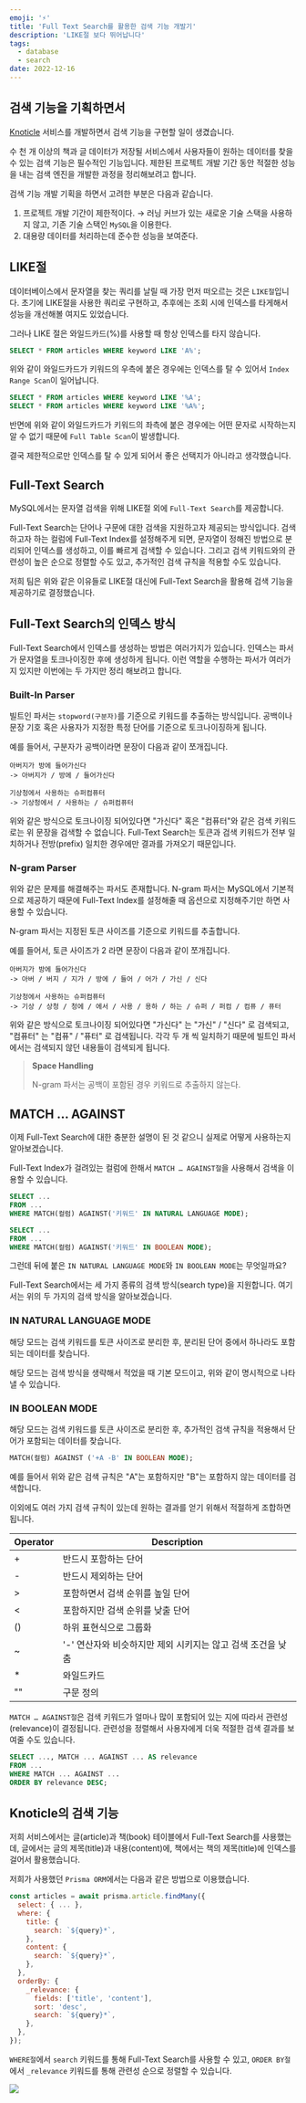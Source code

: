 ```yaml
---
emoji: '⚡'
title: 'Full Text Search를 활용한 검색 기능 개발기'
description: 'LIKE절 보다 뛰어납니다'
tags:
  - database
  - search
date: 2022-12-16
---
```


## 검색 기능을 기획하면서

[Knoticle](https://github.com/boostcampwm-2022/web01-knoticle) 서비스를 개발하면서 검색 기능을 구현할 일이 생겼습니다.

수 천 개 이상의 책과 글 데이터가 저장될 서비스에서 사용자들이 원하는 데이터를 찾을 수 있는 검색 기능은 필수적인 기능입니다. 제한된 프로젝트 개발 기간 동안 적절한 성능을 내는 검색 엔진을 개발한 과정을 정리해보려고 합니다.

검색 기능 개발 기획을 하면서 고려한 부분은 다음과 같습니다.

1. 프로젝트 개발 기간이 제한적이다. → 러닝 커브가 있는 새로운 기술 스택을 사용하지 않고, 기존 기술 스택인 `MySQL`을 이용한다.
2. 대용량 데이터를 처리하는데 준수한 성능을 보여준다.

## LIKE절

데이터베이스에서 문자열을 찾는 쿼리를 날릴 때 가장 먼저 떠오르는 것은 `LIKE절`입니다. 초기에 LIKE절을 사용한 쿼리로 구현하고, 추후에는 조회 시에 인덱스를 타게해서 성능을 개선해볼 여지도 있었습니다.

그러나 LIKE 절은 와일드카드(%)를 사용할 때 항상 인덱스를 타지 않습니다.

```sql
SELECT * FROM articles WHERE keyword LIKE 'A%';
```

위와 같이 와일드카드가 키워드의 우측에 붙은 경우에는 인덱스를 탈 수 있어서 `Index Range Scan`이 일어납니다.

```sql
SELECT * FROM articles WHERE keyword LIKE '%A';
SELECT * FROM articles WHERE keyword LIKE '%A%';
```

반면에 위와 같이 와일드카드가 키워드의 좌측에 붙은 경우에는 어떤 문자로 시작하는지 알 수 없기 때문에 `Full Table Scan`이 발생합니다.

결국 제한적으로만 인덱스를 탈 수 있게 되어서 좋은 선택지가 아니라고 생각했습니다.

## Full-Text Search

MySQL에서는 문자열 검색을 위해 LIKE절 외에 `Full-Text Search`를 제공합니다.

Full-Text Search는 단어나 구문에 대한 검색을 지원하고자 제공되는 방식입니다. 검색하고자 하는 컬럼에 Full-Text Index를 설정해주게 되면, 문자열이 정해진 방법으로 분리되어 인덱스를 생성하고, 이를 빠르게 검색할 수 있습니다. 그리고 검색 키워드와의 관련성이 높은 순으로 정렬할 수도 있고, 추가적인 검색 규칙을 적용할 수도 있습니다.

저희 팀은 위와 같은 이유들로 LIKE절 대신에 Full-Text Search을 활용해 검색 기능을 제공하기로 결정했습니다.

## Full-Text Search의 인덱스 방식

Full-Text Search에서 인덱스를 생성하는 방법은 여러가지가 있습니다. 인덱스는 파서가 문자열을 토크나이징한 후에 생성하게 됩니다. 이런 역할을 수행하는 파서가 여러가지 있지만 이번에는 두 가지만 정리 해보려고 합니다.

### Built-In Parser

빌트인 파서는 `stopword(구분자)`를 기준으로 키워드를 추출하는 방식입니다. 공백이나 문장 기호 혹은 사용자가 지정한 특정 단어를 기준으로 토크나이징하게 됩니다.

예를 들어서, 구분자가 공백이라면 문장이 다음과 같이 쪼개집니다.

```
아버지가 방에 들어가신다
-> 아버지가 / 방에 / 들어가신다

기상청에서 사용하는 슈퍼컴퓨터
-> 기상청에서 / 사용하는 / 슈퍼컴퓨터
```

위와 같은 방식으로 토크나이징 되어있다면 "가신다" 혹은 "컴퓨터"와 같은 검색 키워드로는 위 문장을 검색할 수 없습니다. Full-Text Search는 토큰과 검색 키워드가 전부 일치하거나 전방(prefix) 일치한 경우에만 결과를 가져오기 때문입니다.

### N-gram Parser

위와 같은 문제를 해결해주는 파서도 존재합니다. N-gram 파서는 MySQL에서 기본적으로 제공하기 때문에 Full-Text Index를 설정해줄 때 옵션으로 지정해주기만 하면 사용할 수 있습니다.

N-gram 파서는 지정된 토큰 사이즈를 기준으로 키워드를 추출합니다.

예를 들어서, 토큰 사이즈가 2 라면 문장이 다음과 같이 쪼개집니다.

```
아버지가 방에 들어가신다
-> 아버 / 버지 / 지가 / 방에 / 들어 / 어가 / 가신 / 신다

기상청에서 사용하는 슈퍼컴퓨터
-> 기상 / 상청 / 청에 / 에서 / 사용 / 용하 / 하는 / 슈퍼 / 퍼컴 / 컴퓨 / 퓨터
```

위와 같은 방식으로 토크나이징 되어있다면 "가신다" 는 "가신" / "신다" 로 검색되고, "컴퓨터" 는 "컴퓨" / "퓨터" 로 검색됩니다. 각각 두 개 씩 일치하기 때문에 빌트인 파서에서는 검색되지 않던 내용들이 검색되게 됩니다.

> **Space Handling**
>
> N-gram 파서는 공백이 포함된 경우 키워드로 추출하지 않는다.

## MATCH … AGAINST

이제 Full-Text Search에 대한 충분한 설명이 된 것 같으니 실제로 어떻게 사용하는지 알아보겠습니다.

Full-Text Index가 걸려있는 컬럼에 한해서 `MATCH … AGAINST절`을 사용해서 검색을 이용할 수 있습니다.

```sql
SELECT ...
FROM ...
WHERE MATCH(컬럼) AGAINST('키워드' IN NATURAL LANGUAGE MODE);

SELECT ...
FROM ...
WHERE MATCH(컬럼) AGAINST('키워드' IN BOOLEAN MODE);
```

그런데 뒤에 붙은 `IN NATURAL LANGUAGE MODE`와 `IN BOOLEAN MODE`는 무엇일까요?

Full-Text Search에서는 세 가지 종류의 검색 방식(search type)을 지원합니다. 여기서는 위의 두 가지의 검색 방식을 알아보겠습니다.

### IN NATURAL LANGUAGE MODE

해당 모드는 검색 키워드를 토큰 사이즈로 분리한 후, 분리된 단어 중에서 하나라도 포함되는 데이터를 찾습니다.

해당 모드는 검색 방식을 생략해서 적었을 때 기본 모드이고, 위와 같이 명시적으로 나타낼 수 있습니다.

### IN BOOLEAN MODE

해당 모드는 검색 키워드를 토큰 사이즈로 분리한 후, 추가적인 검색 규칙을 적용해서 단어가 포함되는 데이터를 찾습니다.

```sql
MATCH(컬럼) AGAINST ('+A -B' IN BOOLEAN MODE);
```

예를 들어서 위와 같은 검색 규칙은 "A"는 포함하지만 "B"는 포함하지 않는 데이터를 검색합니다.

이외에도 여러 가지 검색 규칙이 있는데 원하는 결과를 얻기 위해서 적절하게 조합하면 됩니다.

| Operator | Description                                                 |
| -------- | ----------------------------------------------------------- |
| +        | 반드시 포함하는 단어                                        |
| -        | 반드시 제외하는 단어                                        |
| >        | 포함하면서 검색 순위를 높일 단어                            |
| \<       | 포함하지만 검색 순위를 낮출 단어                            |
| ()       | 하위 표현식으로 그룹화                                      |
| ~        | '-' 연산자와 비슷하지만 제외 시키지는 않고 검색 조건을 낮춤 |
| \*       | 와일드카드                                                  |
| ""       | 구문 정의                                                   |

`MATCH … AGAINST절`은 검색 키워드가 얼마나 많이 포함되어 있는 지에 따라서 관련성(relevance)이 결정됩니다. 관련성을 정렬해서 사용자에게 더욱 적절한 검색 결과를 보여줄 수도 있습니다.

```sql
SELECT ..., MATCH ... AGAINST ... AS relevance
FROM ...
WHERE MATCH ... AGAINST ...
ORDER BY relevance DESC;
```

## Knoticle의 검색 기능

저희 서비스에서는 글(article)과 책(book) 테이블에서 Full-Text Search를 사용했는데, 글에서는 글의 제목(title)과 내용(content)에, 책에서는 책의 제목(title)에 인덱스를 걸어서 활용했습니다.

저희가 사용했던 `Prisma ORM`에서는 다음과 같은 방법으로 이용했습니다.

```js
const articles = await prisma.article.findMany({
  select: { ... },
  where: {
    title: {
      search: `${query}*`,
    },
    content: {
      search: `${query}*`,
    },
  },
  orderBy: {
    _relevance: {
      fields: ['title', 'content'],
      sort: 'desc',
      search: `${query}*`,
    },
  },
});
```

`WHERE절`에서 `search` 키워드를 통해 Full-Text Search를 사용할 수 있고, `ORDER BY절`에서 `_relevance` 키워드를 통해 관련성 순으로 정렬할 수 있습니다.

![](0.gif)

